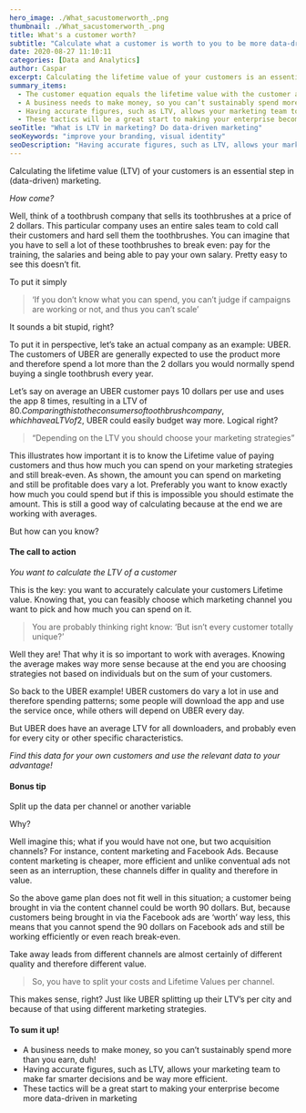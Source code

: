 ```yaml
---
hero_image: ./What_sacustomerworth_.png
thumbnail: ./What_sacustomerworth_.png
title: What's a customer worth?
subtitle: "Calculate what a customer is worth to you to be more data-driven in your marketing and decision making"
date: 2020-08-27 11:10:11
categories: [Data and Analytics]
author: Caspar
excerpt: Calculating the lifetime value of your customers is an essential step in (data-driven) marketing. Without that, you can't evaluate your kpi's and marketing campaigns.
summary_items:
  - The customer equation equals the lifetime value with the customer acquisition cost
  - A business needs to make money, so you can’t sustainably spend more than you earn.
  - Having accurate figures, such as LTV, allows your marketing team to make far smarter decisions and be way more efficient.
  - These tactics will be a great start to making your enterprise become more data-driven in marketing
seoTitle: "What is LTV in marketing? Do data-driven marketing"
seoKeywords: "improve your branding, visual identity"
seoDescription: "Having accurate figures, such as LTV, allows your marketing team to make far smarter decisions and be way more efficient. You can't do marketing without this."
---
```


Calculating the lifetime value (LTV) of your customers is an essential step in (data-driven) marketing.

_How come?_

Well, think of a toothbrush company that sells its toothbrushes at a price of 2 dollars. This particular company uses an entire sales team to cold call their customers and hard sell them the toothbrushes. You can imagine that you have to sell a lot of these toothbrushes to break even: pay for the training, the salaries and being able to pay your own salary. Pretty easy to see this doesn’t fit.

To put it simply

<BlockQuote name="">
  ‘If you don’t know what you can spend, you can’t judge if campaigns are
  working or not, and thus you can’t scale’
</BlockQuote>

It sounds a bit stupid, right?

To put it in perspective, let’s take an actual company as an example: UBER. The customers of UBER are generally expected to use the product more and therefore spend a lot more than the 2 dollars you would normally spend buying a single toothbrush every year.

Let’s say on average an UBER customer pays 10 dollars per use and uses the app 8 times, resulting in a LTV of 80$. Comparing this to the consumers of  toothbrush company, which have a LTV of 2$, UBER could easily budget way more. Logical right?

<BlockQuote name="">
  “Depending on the LTV you should choose your marketing strategies”
</BlockQuote>
This illustrates how important it is to know the Lifetime value of paying customers
and thus how much you can spend on your marketing strategies and still break-even.
As shown, the amount you can spend on marketing and still be profitable does vary
a lot. Preferably you want to know exactly how much you could spend but if this is
impossible you should estimate the amount. This is still a good way of calculating
because at the end we are working with averages.

But how can you know?

#### **The call to action**

_You want to calculate the LTV of a customer_

This is the key: you want to accurately calculate your customers Lifetime value. Knowing that, you can feasibly choose which marketing channel you want to pick and how much you can spend on it.

<BlockQuote name="">
  You are probably thinking right know: ‘But isn’t every customer totally
  unique?’
</BlockQuote>

Well they are! That why it is so important to work with averages. Knowing the average makes way more sense because at the end you are choosing strategies not based on individuals but on the sum of your customers.

So back to the UBER example! UBER customers do vary a lot in use and therefore spending patterns; some people will download the app and use the service once, while others will depend on UBER every day.

But UBER does have an average LTV for all downloaders, and probably even for every city or other specific characteristics.

_Find this data for your own customers and use the relevant data to your advantage!_

#### **Bonus tip**

Split up the data per channel or another variable

Why?

Well imagine this; what if you would have not one, but two acquisition channels? For instance, content marketing and Facebook Ads. Because content marketing is cheaper, more efficient and unlike conventual ads not seen as an interruption, these channels differ in quality and therefore in value.

So the above game plan does not fit well in this situation; a customer being brought in via the content channel could be worth 90 dollars. But, because customers being brought in via the Facebook ads are ‘worth’ way less, this means that you cannot spend the 90 dollars on Facebook ads and still be working efficiently or even reach break-even.

Take away leads from different channels are almost certainly of different quality and therefore different value.

<BlockQuote name="">
  So, you have to split your costs and Lifetime Values per channel.
</BlockQuote>

This makes sense, right? Just like UBER splitting up their LTV’s per city and because of that using different marketing strategies.

#### **To sum it up!**

- A business needs to make money, so you can’t sustainably spend more than you earn, duh!
- Having accurate figures, such as LTV, allows your marketing team to make far smarter decisions and be way more efficient.
- These tactics will be a great start to making your enterprise become more data-driven in marketing
